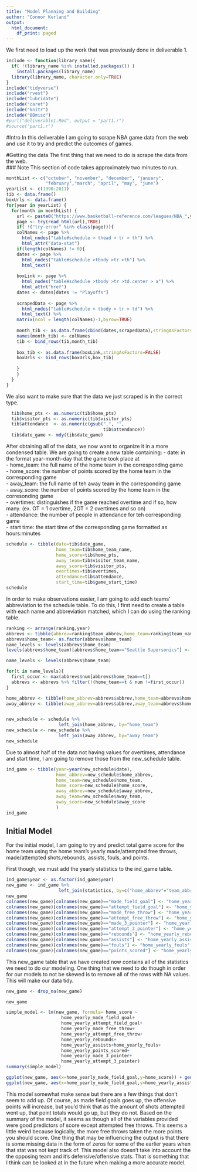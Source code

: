 ```yaml
---
title: "Model Planning and Building"
author: "Connor Kurland"
output:
  html_document:
    df_print: paged
---
```


 
We first need to load up the work that was previously done in deliverable 1.  
```r
include <- function(library_name){
  if( !(library_name %in% installed.packages()) )
    install.packages(library_name) 
  library(library_name, character.only=TRUE)
}
include("tidyverse")
include("rvest")
include("lubridate")
include("caret")
include("knitr")
include("BBmisc")
#purl("deliverable1.Rmd", output = "part1.r")
#source("part1.r")
```

#Intro
In this deliverable I am going to scrape NBA game data from the web and use it to try and predict the outcomes of games.  

#Getting the data
The first thing that we need to do is scrape the data from the web.  
### Note
This section of code takes approximately two minutes to run.  


```R
monthList <- c("october", "november", "december", "january", 
               "february","march", "april", "may", "june")
yearList <- c(1990:2011)
tib <- data.frame()
boxUrls <- data.frame()
for(year in yearList) {
  for(month in monthList) {
    url <- paste0("https://www.basketball-reference.com/leagues/NBA_",year,"_games-",month,".html")
    page <- try(read_html(url),TRUE)
    if( !("try-error" %in% class(page))){
    colNames <- page %>%
      html_nodes("table#schedule > thead > tr > th") %>%
      html_attr("data-stat")
    if(length(colNames) != 0){
    dates <- page %>%
      html_nodes("table#schedule >tbody >tr >th") %>%
      html_text()
    
    boxLink <- page %>%
      html_nodes("table#schedule >tbody >tr >td.center > a") %>%
      html_attr("href")
    dates <- dates[dates != "Playoffs"]
    
    scrapedData <- page %>%
      html_nodes("table#schedule > tbody > tr > td") %>%
      html_text() %>%
    matrix(ncol = length(colNames)-1,byrow=TRUE)
    
    month_tib <- as.data.frame(cbind(dates,scrapedData),stringAsFactors=FALSE)
    names(month_tib) <- colNames
    tib <- bind_rows(tib,month_tib)
    
    box_tib <- as.data.frame(boxLink,stringAsFactors=FALSE)
    boxUrls <- bind_rows(boxUrls,box_tib)
    
    }
    }
  }
}
```

We also want to make sure that the data we just scraped is in the correct type.  
```R
  tib$home_pts <- as.numeric(tib$home_pts)
  tib$visitor_pts <- as.numeric(tib$visitor_pts)
  tib$attendance  <- as.numeric(gsub(",", "",
                                     tib$attendance))
  tib$date_game <- mdy(tib$date_game)
```

After obtaining all of the data, we now want to organize it in a more condensed table. We are going to create a new table containing:
- date: in the format year-month-day that the game took place at  
- home_team: the full name of the home team in the corresponding game  
- home_score: the number of points scored by the home team in the corresponding game  
- away_team: the full name of teh away team in the corresponding game  
- away_score: the number of points scored by the home team in the corresonding game  
- overtimes: distinguishes if the game reached overtime and if so, how many. (ex. OT = 1 overtime, 2OT = 2 overtimes and so on)  
- attendance: the number of people in attendance for teh corresponding game  
- start time: the start time of the corresponding game formatted as hours:minutes
```R
schedule <- tibble(date=tib$date_game,
                   home_team=tib$home_team_name,
                   home_score=tib$home_pts,
                   away_team=tib$visitor_team_name,
                   away_score=tib$visitor_pts,
                   overtimes=tib$overtimes,
                   attendance=tib$attendance,
                   start_time=tib$game_start_time)
schedule
```

In order to make observations easier, I am going to add each teams' abbreviation to the schedule table. To do this, I first need to create a table with each name and abbreviation matched, which I can do using the ranking table.  

```R
ranking <- arrange(ranking,year)
abbrevs <- tibble(abbrev=ranking$team_abbrev,home_team=ranking$team_name,num = 1:nrow(ranking))
abbrevs$home_team<- as.factor(abbrevs$home_team)
name_levels <- levels(abbrevs$home_team)
levels(abbrevs$home_team)[abbrevs$home_team=="Seattle Supersonics"] <- "Seattle SuperSonics"

name_levels <- levels(abbrevs$home_team)

for(t in name_levels){
  first_occur <- max(abbrevs$num[abbrevs$home_team==t])
  abbrevs <- abbrevs %>% filter(!(home_team==t & num !=first_occur))
}

home_abbrev <- tibble(home_abbrev=abbrevs$abbrev,home_team=abbrevs$home_team)
away_abbrev <- tibble(away_abbrev=abbrevs$abbrev,away_team=abbrevs$home_team)


new_schedule <- schedule %>% 
                    left_join(home_abbrev, by="home_team")
new_schedule <- new_schedule %>% 
                    left_join(away_abbrev, by="away_team")
new_schedule
```

Due to almost half of the data not having values for overtimes, attendance and start time, I am going to remove those from the new_schedule table.  
```R

ind_game <- tibble(year=year(new_schedule$date),
                   home_abbrev=new_schedule$home_abbrev,
                   home_team=new_schedule$home_team,
                   home_score=new_schedule$home_score,
                   away_abbrev=new_schedule$away_abbrev,
                   away_team=new_schedule$away_team,
                   away_score=new_schedule$away_score
                   )
ind_game
```

## Initial Model

For the initial model, I am going to try and predict total game score for the home team using the home team's yearly made/attempted free throws, made/attempted shots,rebounds, assists, fouls, and points.  

First though, we must add the yearly statistics to the ind_game table.  
```R
ind_game$year <- as.factor(ind_game$year)
new_game <- ind_game %>% 
                    left_join(statistics, by=c("home_abbrev"="team_abbrev","year"))
new_game
colnames(new_game)[colnames(new_game)=="made_field_goal"] <- "home_yearly_made_field_goal"
colnames(new_game)[colnames(new_game)=="attempt_field_goal"] <- "home_yearly_attempt_field_goal"
colnames(new_game)[colnames(new_game)=="made_free_throw"] <- "home_yearly_made_free_throw"
colnames(new_game)[colnames(new_game)=="attempt_free_throw"] <- "home_yearly_attempt_free_throw"
colnames(new_game)[colnames(new_game)=="made_3_pointer"] <- "home_yearly_made_3_pointer"
colnames(new_game)[colnames(new_game)=="attempt_3_pointer"] <- "home_yearly_attempt_3_pointer"
colnames(new_game)[colnames(new_game)=="rebounds"] <- "home_yearly_rebounds"
colnames(new_game)[colnames(new_game)=="assists"] <- "home_yearly_assists"
colnames(new_game)[colnames(new_game)=="fouls"] <- "home_yearly_fouls"
colnames(new_game)[colnames(new_game)=="points_scored"] <- "home_yearly_points_scored"

```
This new_game table that we have created now contains all of the statistics we need to do our modeling. One thing that we need to do though in order for our models to not be skewed is to remove all of the rows with NA values. This will make our data tidy.  
```R
new_game <- drop_na(new_game)

new_game
```

```R

simple_model <- lm(new_game, formula= home_score ~
                     home_yearly_made_field_goal+ 
                     home_yearly_attempt_field_goal+
                     home_yearly_made_free_throw+
                     home_yearly_attempt_free_throw+
                     home_yearly_rebounds+
                     home_yearly_assists+home_yearly_fouls+
                     home_yearly_points_scored+
                     home_yearly_made_3_pointer+
                     home_yearly_attempt_3_pointer)
summary(simple_model)

```

```R
ggplot(new_game, aes(x=home_yearly_made_field_goal,y=home_score)) + geom_smooth(method=lm)
ggplot(new_game, aes(x=home_yearly_made_field_goal,y=home_yearly_assists)) + geom_point()

```


This model somewhat make sense but there are a few things that don't seem to add up. Of course, as made field goals goes up, the offensive points will increase, but you'd think that as the amount of shots attempted went up, that point totals would go up, but they do not. Based on the summary of the model, it seems as though all of the variables provided were good predictors of score except attempted free throws. This seems a little weird because logically, the more free throws taken the more points you should score. One thing that may be influencing the output is that there is some missing data in the form of zeros for some of the earlier years when that stat was not kept track of. This model also doesn't take into account the the opposing team and it's defensive/offensive stats. That is something that I think can be looked at in the future when making a more accurate model.









